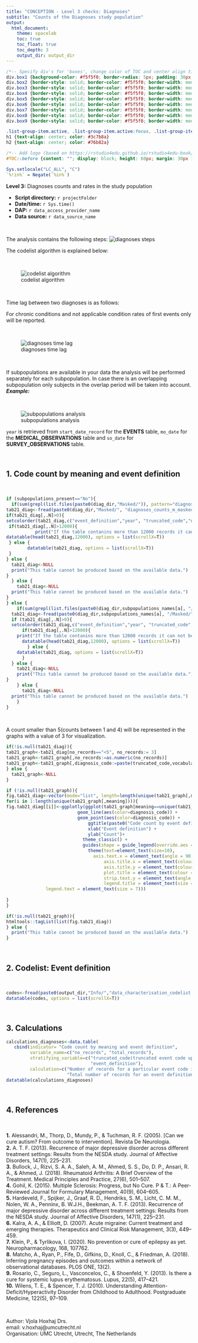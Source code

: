 ```yaml
---
title: "CONCEPTION - Level 3 checks: Diagnoses"
subtitle: "Counts of the Diagnoses study population"
output: 
  html_document:
    theme: spacelab
    toc: true
    toc_float: true
    toc_depth: 3
    output_dir: output_dir
---
```


```css
/*-- Specify div's for 'boxes', change color of TOC and center align titles: --*/
div.box1 {background-color: #f5f5f0; border-radius: 5px; padding: 30px; margin-right: 0px}
div.box2 {border-style: solid; border-color: #f5f5f0; border-width: medium; border-radius: 30px; padding: 5px; margin-right: 0px}
div.box3 {border-style: solid; border-color: #f5f5f0; border-width: medium; border-radius: 30px; padding: 5px; margin-right: 0px}
div.box4 {border-style: solid; border-color: #f5f5f0; border-width: medium; border-radius: 30px; padding: 5px; margin-right: 0px}
div.box5 {border-style: solid; border-color: #f5f5f0; border-width: medium; border-radius: 30px; padding: 5px; margin-right: 0px}
div.box6 {border-style: solid; border-color: #f5f5f0; border-width: medium; border-radius: 30px; padding: 5px; margin-right: 0px}
div.box7 {border-style: solid; border-color: #f5f5f0; border-width: medium; border-radius: 30px; padding: 5px; margin-right: 0px}
div.box8 {border-style: solid; border-color: #f5f5f0; border-width: medium; border-radius: 30px; padding: 5px; margin-right: 0px}
div.box9 {border-style: solid; border-color: #f5f5f0; border-width: medium; border-radius: 30px; padding: 5px; margin-right: 0px}

.list-group-item.active, .list-group-item.active:focus, .list-group-item.active:hover {background-color: #76b82a; border-color: #76b82a}
h1 {text-align: center; color: #3c7b8a}
h2 {text-align: center; color: #76b82a}

/*-- Add logo (based on https://rstudio4edu.github.io/rstudio4edu-book/rmd-fancy.html): --*/
#TOC::before {content: ""; display: block; height: 60px; margin: 30px 10px 30px; background-image: url("conception_logo.png"); background-size: contain; background-position: center center; background-repeat: no-repeat}
```

```r
Sys.setlocale("LC_ALL", "C")
`%!in%` = Negate(`%in%`)
```

<div class = 'box1'>

**Level 3:** Diagnoses counts and rates in the study population 

 - **Script directory:** `r projectFolder`
 - **Date/time:** `r Sys.time()`
 - **DAP:** `r data_access_provider_name`
 - **Data source:** `r data_source_name`

<br> 

The analysis contains the following steps:
![diagnoses steps](diagnoses.png)

The codelist algorithm is explained below:

<br>

![codelist algorithm](codelist_algorithm.png)

<br>

Time lag between two diagnoses is as follows:

For chronic conditions and not applicable condition rates of first events only will be reported.   

<br>

![diagnoses time lag](diagnoses_timelag.png)

<br>

If subpopulations are available in your data the analysis will be performed separately for each subpopulation.
In case there is an overlapping subpopulation only subjects in the overlap period will be taken into account.
***Example:***

<br>

![subpopulations analysis](subpopulations.png)

`year` is retrieved from `start_date_record` for the **EVENTS** table, `mo_date` for the **MEDICAL_OBSERVATIONS** table and `so_date` for **SURVEY_OBSERVATIONS** table.

</div>

<br>

<div class = 'box2'>

## 1. Code count by meaning and event definition

<br>

```r
if (subpopulations_present=="No"){
  if(sum(grepl(list.files(paste0(diag_dir,"Masked/")), pattern="diagnoses_counts_m_masked.csv"))>0){
tab21_diag<-fread(paste0(diag_dir,"Masked/", "diagnoses_counts_m_masked.csv"))
if(tab21_diag[,.N]>0){
setcolorder(tab21_diag,c("event_definition","year", "truncated_code","no_records","total_records","meaning","vocabulary","data_access_provider","data_source"))
 if(tab21_diag[,.N]>12000){
           print("If the table contanins more than 12000 records it can not be displayed in the report. For the complete table, go to g_output/DIAGNOSES/diagnoses_counts_m_masked.csv")
datatable(head(tab21_diag,12000), options = list(scrollX=T))
 } else {
        datatable(tab21_diag, options = list(scrollX=T))
 }
} else {
  tab21_diag<-NULL
  print("This table cannot be produced based on the available data.")
}
  } else {
    tab21_diag<-NULL
  print("This table cannot be produced based on the available data.")
}
} else {
    if(sum(grepl(list.files(paste0(diag_dir,subpopulations_names[a], "/Masked/")), pattern="diagnoses_counts_m_masked.csv"))>0){
  tab21_diag<-fread(paste0(diag_dir,subpopulations_names[a], "/Masked/", subpopulations_names[a],"_diagnoses_counts_m_masked.csv"))
  if (tab21_diag[,.N]>0){
  setcolorder(tab21_diag,c("event_definition","year", "truncated_code","no_records","total_records","meaning","vocabulary","data_access_provider","data_source"))
      if(tab21_diag[,.N]>12000){  
    print("If the table contanins more than 12000 records it can not be displayed in the report. For the complete table, go to g_output/DIAGNOSES/diagnoses_counts_m_masked.csv")
      datatable(head(tab21_diag,12000), options = list(scrollX=T))
        } else {
    datatable(tab21_diag, options = list(scrollX=T))
      }
  } else {
    tab21_diag<-NULL
    print("This table cannot be produced based on the available data.")
}
    } else {
      tab21_diag<-NULL
  print("This table cannot be produced based on the available data.")
    }
}
```

<br>

A count smaller than 5(counts between 1 and 4) will be represented in the graphs with a value of 3 for visualization. 

```r
if(!is.null(tab21_diag)){
tab21_graph<-tab21_diag[no_records=="<5", no_records:= 3]
tab21_graph<-tab21_graph[,no_records:=as.numeric(no_records)]
tab21_graph<-tab21_graph[,diagnosis_code:=paste(truncated_code,vocabulary,sep=":")]
} else {
  tab21_graph<-NULL
}

if (!is.null(tab21_graph)){
fig.tab21_diag<-vector(mode="list", length=length(unique(tab21_graph[,meaning])))
for(i in 1:length(unique(tab21_graph[,meaning]))){
fig.tab21_diag[[i]]<-ggplotly(ggplot(tab21_graph[meaning==unique(tab21_graph[,meaning])[i]], aes(x = event_definition, y = no_records, group=diagnosis_code)) +
                           geom_line(aes(color=diagnosis_code)) +
                           geom_point(aes(color=diagnosis_code)) + 
                               ggtitle(paste0("Code count by event definition:", unique(tab21_graph[,meaning])[i])) + 
                               xlab("Event definition") +
                               ylab("Count")+
                             theme_classic() +
                             guides(shape = guide_legend(override.aes = list(size = 0.3))) +
                               theme(text=element_text(size=10),
                                 axis.text.x = element_text(angle = 90, hjust = 1),
                                     axis.title.x = element_text(colour = "#76b82a"),
                                     axis.title.y = element_text(colour = "#76b82a"),
                                     plot.title = element_text(colour = "#76b82a"),
                                     strip.text.y = element_text(angle = 0),
                                     legend.title = element_text(size = 7), 
               legend.text = element_text(size = 7))) 
                                     
}
} 

```

```r
if(!is.null(tab21_graph)){
htmltools::tagList(list(fig.tab21_diag))
} else {
  print("This table cannot be produced based on the available data.") 
}
```

</div>

<br>

<div class = 'box3'>

## 2. Codelist: Event definition

<br> 

```r
codes<-fread(paste0(output_dir,"Info/","data_characterisation_codelist.csv"))
datatable(codes, options = list(scrollX=T))
```

</div>

<br>

<div class = 'box4'>


## 3. Calculations

```r
calculations_diagnoses<-data.table(
   cbind(indicator= "Code count by meaning and event definition",           
         variable_name=c("no_records", "total_records"),
         stratifying_variable=c("truncated_code(truncated event code up to 4 digits for vocabularies ICD,MTHICD,ICPC,RCD otherwise the original code is used), vocabulary, event_definition, meaning of record and year",
                                "event_definition"),
         calculation=c("Number of records for a particular event code in a particular event vocabulary stratified by the event definition, meaning of the record and year",
                       "Total number of records for an event definition")))
datatable(calculations_diagnoses)
```

</div>

<br>

<div class = 'box5'>

## 4. References

<br>

**1.** Alessandri, M., Thorp, D., Mundy, P., & Tuchman, R. F. (2005). [Can we cure autism? From outcome to intervention]. Revista De Neurologia.    
**2.** A. T. F. (2013). Recurrence of major depressive disorder across different treatment settings: Results from the NESDA study. Journal of Affective Disorders, 147(1), 225–231.    
**3.** Bullock, J., Rizvi, S. A. A., Saleh, A. M., Ahmed, S. S., Do, D. P., Ansari, R. A., & Ahmed, J. (2018). Rheumatoid Arthritis: A Brief Overview of the Treatment. Medical Principles and Practice, 27(6), 501–507.    
**4.** Gohil, K. (2015). Multiple Sclerosis: Progress, but No Cure. P & T.: A Peer-Reviewed Journal for Formulary Management, 40(9), 604–605.    
**5.** Hardeveld, F., Spijker, J., Graaf, R. D., Hendriks, S. M., Licht, C. M. M., Nolen, W. A., Penninx, B. W.J.H., Beekman, A. T. F. (2013). Recurrence of major depressive disorder across different treatment settings: Results from the NESDA study. Journal of Affective Disorders, 147(1), 225–231.    
**6.** Kalra, A. A., & Elliott, D. (2007). Acute migraine: Current treatment and emerging therapies. Therapeutics and Clinical Risk Management, 3(3), 449–459.    
**7.** Klein, P., & Tyrlikova, I. (2020). No prevention or cure of epilepsy as yet. Neuropharmacology, 168, 107762.    
**8.** Matcho, A., Ryan, P., Fife, D., Gifkins, D., Knoll, C., & Friedman, A. (2018). Inferring pregnancy episodes and outcomes within a network of observational databases. PLOS ONE, 13(2).    
**9.** Rosario, C., Seguro, L., Vasconcelos, C., & Shoenfeld, Y. (2013). Is there a cure for systemic lupus erythematosus. Lupus, 22(5), 417–421.    
**10.** Wilens, T. E., & Spencer, T. J. (2010). Understanding Attention-Deficit/Hyperactivity Disorder from Childhood to Adulthood. Postgraduate Medicine, 122(5), 97–109.     

</div>

<br>

<div class = 'box6'>

Author: Vjola Hoxhaj Drs.   
email: v.hoxhaj@umcutrecht.nl   
Organisation: UMC Utrecht, Utrecht, The Netherlands    

</div>
